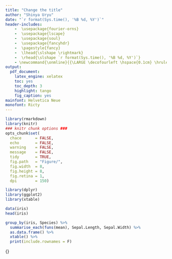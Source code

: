 ```yaml
---
title: "Change the title"
author: "Shinya Uryu"
date: "`r format(Sys.time(), '%B %d, %Y')`"
header-includes:
    -  \usepackage{fourier-orns}
    -  \usepackage{lscape}
    -  \usepackage{soul}
    -  \usepackage{fancyhdr}
    -  \pagestyle{fancy}
    -  \lhead{\slshape \rightmark}
    -  \rhead{\slshape `r format(Sys.time(), '%B %d, %Y')`}
    - \newcommand{\onmline}{{\LARGE \decofourleft \hspace{0.1cm} \hrulefill\hspace{0.2cm} \floweroneleft \floweroneright \hspace{0.2cm} \hrulefill \hspace{0.1cm} \decofourright}}
output:
  pdf_document:
    latex_engine: xelatex
    toc: yes
    toc_depth: 3
    highlight: tango
    fig_caption: yes
mainfont: Helvetica Neue
monofont: Ricty
---
```

\fontsize{12}{18}
\fontseries{b}
\selectfont
\onmline

```r
library(rmarkdown)
library(knitr)
### knitr chunk options ###
opts_chunk$set(
  chace      = FALSE,
  echo       = FALSE,
  warning    = FALSE,
  message    = FALSE,
  tidy       = TRUE,
  fig.path   = "Figure/",
  fig.width  = 8, 
  fig.height = 8,
  fig.retina = 1,
  dpi        = 150)
```

```r
library(dplyr)
library(ggplot2)
library(xtable)
```

\hl{highlight}

```r
data(iris)
head(iris)
```

```r
group_by(iris, Species) %>%
  summarise_each(funs(mean), Sepal.Length, Sepal.Width) %>%
  as.data.frame() %>%
  xtable() %>%
  print(include.rownames = F)
```

\begin{table}[ht]
\centering
\begin{tabular}{lrr}
  \hline
Species & Sepal.Length & Sepal.Width \\ 
  \hline
setosa & 5.01 & 3.43 \\ 
  versicolor & 5.94 & 2.77 \\ 
  virginica & 6.59 & 2.97 \\ 
   \hline
\end{tabular}
\end{table}

\hrulefill\hspace{0.2cm} {\LARGE \grimace} \hspace{0.2cm} \hrulefill